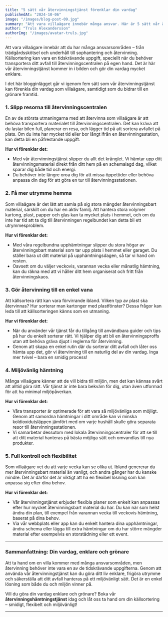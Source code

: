 ```yaml
---
title: "5 sätt vår återvinningstjänst förenklar din vardag"
publishedAt: "2024-10-06"
image: "/images/blog-post-09.jpg"
summary: "Att vara villaägare innebär många ansvar. Här är 5 sätt vår återvinningstjänst kan förenkla din vardag och göra källsorteringen smidigare."
author: "Truls Alexandersson"
authorImg: "/images/avatar-truls.jpg"
---
```


Att vara villaägare innebär att du har många ansvarsområden – från trädgårdsskötsel och underhåll till sophantering och återvinning. Källsortering kan vara en tidskrävande uppgift, speciellt när du behöver transportera ditt avfall till återvinningscentralen på egen hand. Det är här vår återvinningstjänst kommer in i bilden och gör din vardag mycket enklare.

I det här blogginlägget går vi igenom fem sätt som vår återvinningstjänst kan förenkla din vardag som villaägare, samtidigt som du bidrar till en grönare framtid.

### 1. Slipp resorna till återvinningscentralen

En av de största utmaningarna med att återvinna som villaägare är att behöva transportera materialet till återvinningscentralen. Det kan kräva att du lastar bilen full, planerar en resa, och lägger tid på att sortera avfallet på plats. Om du inte har mycket tid eller bor långt ifrån en återvinningsstation, kan detta bli en påfrestande uppgift.

**Hur vi förenklar det:**

- Med vår återvinningstjänst slipper du allt det krånglet. Vi hämtar upp ditt återvinningsmaterial direkt från ditt hem på en schemalagd dag, vilket sparar dig både tid och energi.
- Du behöver inte längre oroa dig för att missa öppettider eller behöva anpassa din dag för att göra en tur till återvinningsstationen.

### 2. Få mer utrymme hemma

Som villaägare är det lätt att samla på sig stora mängder återvinningsbart material, särskilt om du har en aktiv familj. Att hantera stora volymer kartong, plast, papper och glas kan ta mycket plats i hemmet, och om du inte har tid att ta dig till återvinningen regelbundet kan detta bli ett utrymmesproblem.

**Hur vi förenklar det:**

- Med våra regelbundna upphämtningar slipper du stora högar av återvinningsbart material som tar upp plats i hemmet eller garaget. Du ställer bara ut ditt material på upphämtningsdagen, så tar vi hand om resten.
- Oavsett om du väljer veckovis, varannan vecka eller månatlig hämtning, kan du räkna med att vi håller ditt hem organiserat och fritt från återvinningskaos.

### 3. Gör återvinning till en enkel vana

Att källsortera rätt kan vara förvirrande ibland. Vilken typ av plast ska återvinnas? Hur sorterar man kartonger med plastfönster? Dessa frågor kan leda till att källsorteringen känns som en utmaning.

**Hur vi förenklar det:**

- När du använder vår tjänst får du tillgång till användbara guider och tips på hur du enkelt sorterar rätt. Vi hjälper dig att bli en återvinningsproffs utan att behöva gräva djupt i reglerna för återvinning.
- Genom att skapa en enkel rutin där du sorterar ditt avfall och låter oss hämta upp det, gör vi återvinning till en naturlig del av din vardag. Inga mer tvivel – bara en smidig process!

### 4. Miljövänlig hämtning

Många villaägare känner att de vill bidra till miljön, men det kan kännas svårt att alltid göra rätt. Vår tjänst är inte bara bekväm för dig, utan även utformad för att ha minimal miljöpåverkan.

**Hur vi förenklar det:**

- Våra transporter är optimerade för att vara så miljövänliga som möjligt. Genom att samordna hämtningar i ditt område kan vi minska koldioxidutsläppen jämfört med om varje hushåll skulle göra separata resor till återvinningsstationen.
- Vi samarbetar dessutom med lokala återvinningscentraler för att se till att ditt material hanteras på bästa möjliga sätt och omvandlas till nya produkter.

### 5. Full kontroll och flexibilitet

Som villaägare vet du att varje vecka kan se olika ut. Ibland genererar du mer återvinningsbart material än vanligt, och andra gånger har du kanske mindre. Det är därför det är viktigt att ha en flexibel lösning som kan anpassa sig efter dina behov.

**Hur vi förenklar det:**

- Vår återvinningstjänst erbjuder flexibla planer som enkelt kan anpassas efter hur mycket återvinningsbart material du har. Du kan när som helst ändra din plan, till exempel från varannan vecka till veckovis hämtning, baserat på dina behov.
- Via vår webbplats eller app kan du enkelt hantera dina upphämtningar, ändra schema eller lägga till extra hämtningar om du har större mängder material efter exempelvis en storstädning eller ett event.

---

### Sammanfattning: Din vardag, enklare och grönare

Att ta hand om en villa kommer med många ansvarsområden, men återvinning behöver inte vara en av de tidskrävande uppgifterna. Genom att använda vår återvinningstjänst kan du göra ditt liv enklare, frigöra utrymme och säkerställa att ditt avfall hanteras på ett miljövänligt sätt. Det är en enkel lösning som både du och miljön vinner på.

Vill du göra din vardag enklare och grönare? Boka vår **återvinningshämtningstjänst** idag och låt oss ta hand om din källsortering – smidigt, flexibelt och miljövänligt!

---
